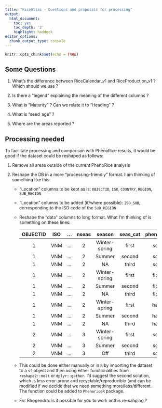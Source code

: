 ```yaml
---
title: "RiceAtlas - Questions and proposals for processing"
output:
  html_document:
    toc: yes
    toc_depth: '2'
    highlight: haddock
editor_options: 
  chunk_output_type: console
---
```


```r
knitr::opts_chunk$set(echo = TRUE)
```

## Some Questions

1. What's the difference between RiceCalendar_v1 and RiceProduction_v1 ? Which 
   should we use ? 
   
2. Is there a "legend" explaining the meaning of the different columns ? 

3. What is "Maturity" ? Can we relate it to "Heading" ? 

4. What is "seed_age" ? 

3. Where are the areas reported ? 

## Processing needed

To facilitate processing and comparison with PhenoRice results, it would be 
good if the dataset could be reshaped as follows: 

1. Remove all areas outside of the current PhenoRice analysis

2. Reshape the DB in a more "processing-friendly" format. I am thinking of something
   like this:
   
   - "Location" columns to be kept as is: `OBJECTID`, `ISO`, `COUNTRY`, `REGION`, `SUB_REGION`
   - "Location" columns to be added (if/where possible): `ISO_SUB`, corresponding to 
      the ISO code of the `SUB_REGION`
   -  Reshape the "data" columns to long format. What I'm thinking of is something on 
      these lines: 
      
      | OBJECTID | ISO  | ...  | nseas |season         | seas_cat   |pheno_var | start   | peak    | end | ricearea | totarea | ricefc |
      | :------: |:----:| :---:| :---: |:-------------:| :---------:|:--------:|:-------:|:-------:|:---:|:-------: |:-------:|:------:|
      | 1        | VNM  | ...  | 2     | Winter-spring | first      | sow      |  10     | 20      | 30  | 2500     |  5000   | 0.5    |
      | 1        | VNM  | ...  | 2     | Summer        | second     | sow      |  100    | 110     | 120 | 1000     |  5000   | 0.2    |
      | 1        | VNM  | ...  | 2     | NA            | third      | sow      |  NA     | NA      | NA  | NA       |  5000   | NA     |
      | 1        | VNM  | ...  | 2     | Winter-spring | first      | flow     |  60     | 70      | 80  | 2500     |  5000   | 0.5    |
      | 1        | VNM  | ...  | 2     | Summer        | second     | flow     |  150    | 160     | 170 | 1000     |  5000   | 0.2    |
      | 1        | VNM  | ...  | 2     | NA            | third      | flow     |  NA     | NA      | NA  | NA       |  5000   | NA     |
      | 1        | VNM  | ...  | 2     | Winter-spring | first      | harv     |  100    | 110     | 120 | 2500     |  5000   | 0.5    |
      | 1        | VNM  | ...  | 2     | Summer        | second     | harv     |  190    | 200     | 210 | 1000     |  5000   | 0.2    |
      | 1        | VNM  | ...  | 2     | NA            | third      | harv     |  NA     | NA      | NA  | NA       |  5000   | NA     |
      | 2        | VNM  | ...  | 3     | Winter-spring | first      | sow      |  15     | 25      | 35  | 2500     |  5000   | 0.5    |
      | 2        | VNM  | ...  | 3     | Summer        | second     | sow      |  105    | 115     | 125 | 1000     |  5000   | 0.2    |
      | 2        | VNM  | ...  | 3     | Off           | third      | sow      |  200    | 205     | 210 | 500      |  5000   | 0.1    |
      
      
     
   -  This could be done either manually or in `R` by importing the dataset to a
      `sf` object and then using either functionalities from `reshape2::melt` or
      `dplyr::gather`. I'd suggest the second solution, which is less error-prone
      and recyclable/reproducible (and can be modified if we decide that we need 
      something more/less/different. The function could be added to `PhenoriceR`
      package. 
      
   -  For Bhogendra: Is it possible for you to work onthis re-sahping ? 
